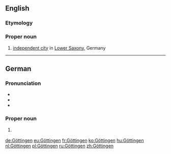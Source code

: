 ==English==

===Etymology===
{{etyl|de|en}}

===Proper noun===
{{en-proper noun}}

# [[independent city]] in [[Lower Saxony]], Germany

----

==German==
{{wikipedia}}
{{wikipedia|lang=de}}

===Pronunciation===
* {{IPA|/ˈɡœtɪŋən/|lang=de}}
* {{audio|De-Göttingen-pronunciation.ogg|Audio|lang=de}}
* {{audio|De-Göttingen.ogg|Audio|lang=de}}

===Proper noun===
{{de-proper noun|n}}

# {{l|en|Göttingen}} {{gloss|[[independent city]] in [[Lower Saxony]], Germany}}

{{catlangcode|de|Cities|Germany}}

[[de:Göttingen]]
[[eu:Göttingen]]
[[fr:Göttingen]]
[[ko:Göttingen]]
[[hu:Göttingen]]
[[nl:Göttingen]]
[[pl:Göttingen]]
[[ru:Göttingen]]
[[zh:Göttingen]]